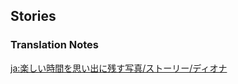 {{EventTabs}}
==Stories==
{{TPRGT Story
|character          = Diona
|time               = 2023-01-18
|zh                 = 
;今天是迪奥娜的生日哦，我们快去为她庆祝吧！
:'''派蒙：'''吃我一记普通攻击&mdash;&mdash;
:'''迪奥娜：'''……
:'''派蒙：'''嘿嘿，我的卡牌充能也满了，看来胜负已定了呢~
:'''迪奥娜：'''哼，不一定哦。
:'''派蒙：'''看我的，元素爆…
:'''派蒙：'''等等，骰子不够了？！
:'''迪奥娜：'''结束了吗？那接下来就是我的回合了。
:'''派蒙：'''欸？
:'''派蒙：'''等等，什么时候多了这么多召唤物…
:'''迪奥娜：'''最后一击！
:'''派蒙：'''呜哇，我的牌，我的牌都被击败了！
:'''迪奥娜：'''哼哼~胜负已定。这就是「贪杯」的下场。
:'''派蒙：'''明明就剩最后两点，为什么，为什么…
:'''旅行者：'''派蒙，不擅长算术呢。
|dialogue_review_zh = 哼哼~胜负已定。这就是「贪杯」的下场。
|en                 =
;Today is [[Diona]]'s birthday, let's go and celebrate with her!
:'''Paimon:''' Take this Normal Attack!
:'''Diona:''' ...
:'''Paimon:''' Hehe, my Energy is full too. Looks like we have a winner~
:'''Diona:''' Hmph, maybe not.
:'''Paimon:''' Take this Elemental Bur&mdash;
:'''Paimon:''' Wait, Paimon's out of dice!?
:'''Diona:''' Are you done? It's my turn then.
:'''Paimon:''' Huh?
:'''Paimon:''' Wait, since when were there so many summons...
:'''Diona:''' Final attack!
:'''Paimon:''' Aaah, my cards... my cards are all defeated!
:'''Diona:''' Hmph~ The game is set. Couldn't handle your "drink"?<ref group=Note>This line is a reference to Diona's [[Diona/Voice-Overs/Chinese#Elemental_Burst|Elemental Burst: II]] line, {{Lang|{{zh|贪杯的下场…哼！|lit=The aftermath of over-drinking... Hmph!}}|en=Can't handle your drink? Hmph!}}.</ref>
:'''Paimon:''' There was clearly only two Health left... Why... why...?
:'''Traveler:''' Paimon, you aren't so good at counting, are you?
|dialogue_review_en = Hmph~ The game is set. Couldn't handle your "drink"?
}}

===Translation Notes===
{{Reflist|note=1}}

[[ja:楽しい時間を思い出に残す写真/ストーリー/ディオナ]]